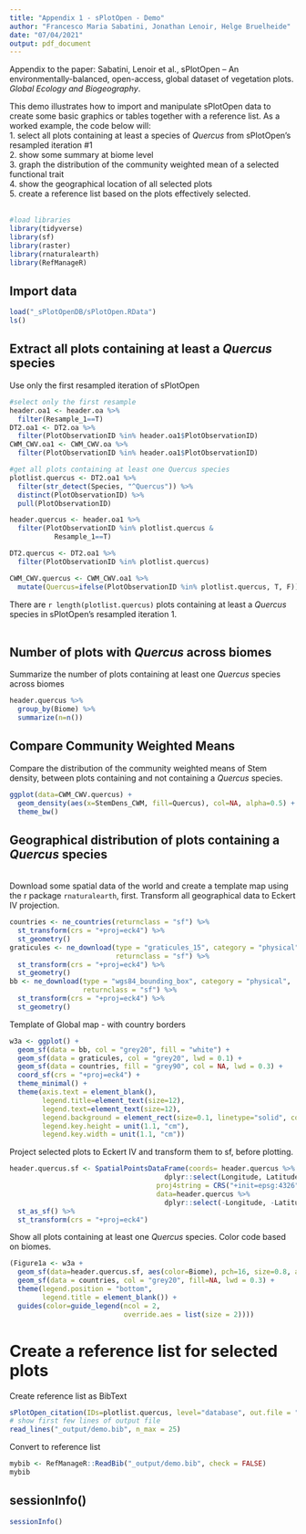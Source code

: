 ```yaml
---
title: "Appendix 1 - sPlotOpen - Demo"
author: "Francesco Maria Sabatini, Jonathan Lenoir, Helge Bruelheide"
date: "07/04/2021"
output: pdf_document
---
```


Appendix to the paper: Sabatini, Lenoir et al., sPlotOpen – An environmentally-balanced, open-access, global dataset of vegetation plots. *Global Ecology and Biogeography*.
<br>

This demo illustrates how to import and manipulate sPlotOpen data to create some basic graphics or tables together with a reference list. As a worked example, the code below will:  
1. select all plots containing at least a species of *Quercus* from sPlotOpen's resampled iteration #1  
2. show some summary at biome level  
3. graph the distribution of the community weighted mean of a selected functional trait  
4. show the geographical location of all selected plots  
5. create a reference list based on the plots effectively selected.  
<br>

```r
#load libraries
library(tidyverse)
library(sf)
library(raster)
library(rnaturalearth)
library(RefManageR)
```

## Import data
```r
load("_sPlotOpenDB/sPlotOpen.RData")
ls()
```
## Extract all plots containing at least a *Quercus* species 
Use only the first resampled iteration of sPlotOpen
```r
#select only the first resample
header.oa1 <- header.oa %>% 
  filter(Resample_1==T)
DT2.oa1 <- DT2.oa %>% 
  filter(PlotObservationID %in% header.oa1$PlotObservationID)
CWM_CWV.oa1 <- CWM_CWV.oa %>% 
  filter(PlotObservationID %in% header.oa1$PlotObservationID)
```

```r
#get all plots containing at least one Quercus species
plotlist.quercus <- DT2.oa1 %>% 
  filter(str_detect(Species, "^Quercus")) %>% 
  distinct(PlotObservationID) %>% 
  pull(PlotObservationID)

header.quercus <- header.oa1 %>% 
  filter(PlotObservationID %in% plotlist.quercus & 
           Resample_1==T)

DT2.quercus <- DT2.oa1 %>% 
  filter(PlotObservationID %in% plotlist.quercus)

CWM_CWV.quercus <- CWM_CWV.oa1 %>% 
  mutate(Quercus=ifelse(PlotObservationID %in% plotlist.quercus, T, F))

```
There are `r length(plotlist.quercus)` plots containing at least a *Quercus* species in sPlotOpen's resampled iteration 1.  
<br>

## Number of plots with *Quercus* across biomes
Summarize the number of plots containing at least one *Quercus* species across biomes  

```r
header.quercus %>% 
  group_by(Biome) %>% 
  summarize(n=n())
```
\pagebreak

## Compare Community Weighted Means
Compare the distribution of the community weighted means of Stem density, between plots containing and not containing a *Quercus* species.

```r
ggplot(data=CWM_CWV.quercus) + 
  geom_density(aes(x=StemDens_CWM, fill=Quercus), col=NA, alpha=0.5) + 
  theme_bw()
```
\pagebreak

## Geographical distribution of plots containing a *Quercus* species  
<br>
Download some spatial data of the world and create a template map using the r package `rnaturalearth`, first. Transform all geographical data to Eckert IV projection.
```r
countries <- ne_countries(returnclass = "sf") %>% 
  st_transform(crs = "+proj=eck4") %>% 
  st_geometry()
graticules <- ne_download(type = "graticules_15", category = "physical",
                          returnclass = "sf") %>% 
  st_transform(crs = "+proj=eck4") %>% 
  st_geometry()
bb <- ne_download(type = "wgs84_bounding_box", category = "physical",
                  returnclass = "sf") %>% 
  st_transform(crs = "+proj=eck4") %>% 
  st_geometry()
```

Template of Global map - with country borders
```r
w3a <- ggplot() +
  geom_sf(data = bb, col = "grey20", fill = "white") +
  geom_sf(data = graticules, col = "grey20", lwd = 0.1) +
  geom_sf(data = countries, fill = "grey90", col = NA, lwd = 0.3) +
  coord_sf(crs = "+proj=eck4") +
  theme_minimal() +
  theme(axis.text = element_blank(), 
        legend.title=element_text(size=12), 
        legend.text=element_text(size=12),
        legend.background = element_rect(size=0.1, linetype="solid", colour = 1), 
        legend.key.height = unit(1.1, "cm"), 
        legend.key.width = unit(1.1, "cm"))
```
Project selected plots to Eckert IV and transform them to sf, before plotting.
```r
header.quercus.sf <- SpatialPointsDataFrame(coords= header.quercus %>%
                                      dplyr::select(Longitude, Latitude), 
                                    proj4string = CRS("+init=epsg:4326"), 
                                    data=header.quercus %>%
                                      dplyr::select(-Longitude, -Latitude)) %>% 
  st_as_sf() %>% 
  st_transform(crs = "+proj=eck4")
```

Show all plots containing at least one *Quercus* species. Color code based on biomes.
```r
(Figure1a <- w3a + 
  geom_sf(data=header.quercus.sf, aes(color=Biome), pch=16, size=0.8, alpha=0.8) + # aes(col=Dataset),
  geom_sf(data = countries, col = "grey20", fill=NA, lwd = 0.3) + 
  theme(legend.position = "bottom", 
        legend.title = element_blank()) + 
  guides(color=guide_legend(ncol = 2,
                            override.aes = list(size = 2))))
```
\pagebreak

# Create a reference list for selected plots
Create reference list as BibText
```r
sPlotOpen_citation(IDs=plotlist.quercus, level="database", out.file = "_output/demo.bib")
# show first few lines of output file
read_lines("_output/demo.bib", n_max = 25)
```

Convert to reference list
```r
mybib <- RefManageR::ReadBib("_output/demo.bib", check = FALSE) 
mybib
```

## sessionInfo()
```r
sessionInfo()
```










